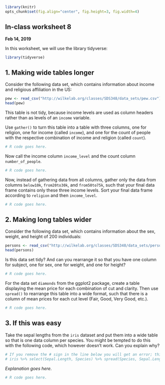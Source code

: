 ```r
library(knitr)
opts_chunk$set(fig.align="center", fig.height=3, fig.width=4)
```
## In-class worksheet 8
**Feb 14, 2019**

In this worksheet, we will use the library tidyverse:
```r
library(tidyverse)
```

## 1. Making wide tables longer
Consider the following data set, which contains information about income and religious affiliation in the US:
```r
pew <- read_csv("http://wilkelab.org/classes/SDS348/data_sets/pew.csv")
head(pew)
```
This table is not tidy, because income levels are used as column headers rather than as levels of an `income` variable.

Use `gather()` to turn this table into a table with three columns, one for religion, one for income (called `income`), and one for the count of people with the respective combination of income and religion (called `count`).
```r
# R code goes here.
```

Now call the income column `income_level` and the count column `number_of_people`.
```r
# R code goes here.
```

Now, instead of gathering data from all columns, gather only the data from columns `below10k`, `from20to30k`, and `from50to75k`, such that your final data frame contains only these three income levels. Sort your final data frame according to `religion` and then `income_level`.
```r
# R code goes here.
```

## 2. Making long tables wider

Consider the following data set, which contains information about the sex, weight, and height of 200 individuals:
```r
persons <- read_csv("http://wilkelab.org/classes/SDS348/data_sets/persons.csv")
head(persons)
```
Is this data set tidy? And can you rearrange it so that you have one column for subject, one for sex, one for weight, and one for height?

```r
# R code goes here.
```

For the data set `diamonds` from the ggplot2 package, create a table displaying the mean price for each combination of cut and clarity. Then use `spread()` to rearrange this table into a wide format, such that there is a column of mean prices for each cut level (Fair, Good, Very Good, etc.).
```r
# R code goes here.
```


## 3. If this was easy

Take the sepal lengths from the `iris` dataset and put them into a wide table so that is one data column per species. You might be tempted to do this with the following code, which however doesn't work. Can you explain why? 
```r
# If you remove the # sign in the line below you will get an error; this code doesn't work
# iris %>% select(Sepal.Length, Species) %>% spread(Species, Sepal.Length)
```

*Explanation goes here.*

```r
# R code goes here.
```
